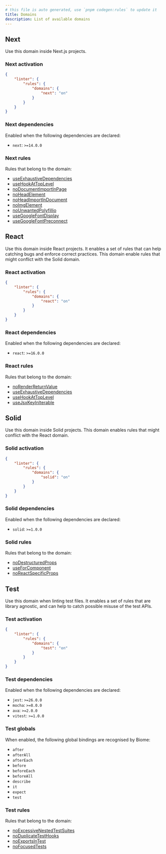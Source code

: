 ```yaml
---
# this file is auto generated, use `pnpm codegen:rules` to update it
title: Domains
description: List of available domains
---
```

## Next
Use this domain inside Next.js projects.
### Next activation
```json title="biome.json"
{
	"linter": {
		"rules": {
			"domains": {
				"next": "on"
			}
		}
	}
}
```
### Next dependencies
Enabled when the following dependencies are declared:
- `next`: `>=14.0.0`

### Next rules
Rules that belong to the domain:
- [useExhaustiveDependencies](/linter/rules/use-exhaustive-dependencies)
- [useHookAtTopLevel](/linter/rules/use-hook-at-top-level)
- [noDocumentImportInPage](/linter/rules/no-document-import-in-page)
- [noHeadElement](/linter/rules/no-head-element)
- [noHeadImportInDocument](/linter/rules/no-head-import-in-document)
- [noImgElement](/linter/rules/no-img-element)
- [noUnwantedPolyfillio](/linter/rules/no-unwanted-polyfillio)
- [useGoogleFontDisplay](/linter/rules/use-google-font-display)
- [useGoogleFontPreconnect](/linter/rules/use-google-font-preconnect)
## React
Use this domain inside React projects. It enables a set of rules that can help catching bugs and enforce correct practices. This domain enable rules that might conflict with the Solid domain.
### React activation
```json title="biome.json"
{
	"linter": {
		"rules": {
			"domains": {
				"react": "on"
			}
		}
	}
}
```
### React dependencies
Enabled when the following dependencies are declared:
- `react`: `>=16.0.0`

### React rules
Rules that belong to the domain:
- [noRenderReturnValue](/linter/rules/no-render-return-value)
- [useExhaustiveDependencies](/linter/rules/use-exhaustive-dependencies)
- [useHookAtTopLevel](/linter/rules/use-hook-at-top-level)
- [useJsxKeyInIterable](/linter/rules/use-jsx-key-in-iterable)
## Solid
Use this domain inside Solid projects. This domain enables rules that might conflict with the React domain.
### Solid activation
```json title="biome.json"
{
	"linter": {
		"rules": {
			"domains": {
				"solid": "on"
			}
		}
	}
}
```
### Solid dependencies
Enabled when the following dependencies are declared:
- `solid`: `>=1.0.0`

### Solid rules
Rules that belong to the domain:
- [noDestructuredProps](/linter/rules/no-destructured-props)
- [useForComponent](/linter/rules/use-for-component)
- [noReactSpecificProps](/linter/rules/no-react-specific-props)
## Test
Use this domain when linting test files. It enables a set of rules that are library agnostic, and can help to catch possible misuse of the test APIs.
### Test activation
```json title="biome.json"
{
	"linter": {
		"rules": {
			"domains": {
				"test": "on"
			}
		}
	}
}
```
### Test dependencies
Enabled when the following dependencies are declared:
- `jest`: `>=26.0.0`
- `mocha`: `>=8.0.0`
- `ava`: `>=2.0.0`
- `vitest`: `>=1.0.0`

### Test globals
When enabled, the following global bindings are recognised by Biome:
- `after`
- `afterAll`
- `afterEach`
- `before`
- `beforeEach`
- `beforeAll`
- `describe`
- `it`
- `expect`
- `test`

### Test rules
Rules that belong to the domain:
- [noExcessiveNestedTestSuites](/linter/rules/no-excessive-nested-test-suites)
- [noDuplicateTestHooks](/linter/rules/no-duplicate-test-hooks)
- [noExportsInTest](/linter/rules/no-exports-in-test)
- [noFocusedTests](/linter/rules/no-focused-tests)
